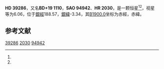 {{Starbox begin
| name = HD 39286
}}
{{Starbox observe
| epoch = [[J2000.0|J2000.0]]
| constell = {{星座名待查}}<ref name=SIMBAD>{{cite web
 | url=http://simbad.u-strasbg.fr/simbad/sim-id?Ident=HR+2030
 | title=Pulsating variable Star
 | publisher=Centre de Données astronomiques de Strasbourg
 | work=SIMBAD
 | accessdate=2012-07-13
 | archive-date=2016-03-16
 | archive-url=https://web.archive.org/web/20160316230056/http://simbad.u-strasbg.fr/simbad/sim-id?Ident=HR+2030
 | dead-url=no
 }}</ref><ref name=DATA>{{cite web
 | url=http://vizier.u-strasbg.fr/viz-bin/VizieR-5?-out.add=.&-source=5050&-corr=PK=HR&-out.max=9999&HR=2030
 | title=VizieR Detailed Page
 | accessdate=2012-07-13
 | archive-date=2016-03-05
 | archive-url=https://web.archive.org/web/20160305023812/http://vizier.u-strasbg.fr/viz-bin/VizieR-5?-out.add=.&-source=5050&-corr=PK=HR&-out.max=9999&HR=2030
 | dead-url=no
 }}</ref>
| 星官 = 
| ra = {{RA|5|52|23.4}}<ref name=SIMBAD /><ref name=DATA />
| dec = {{DEC|+19|52|5}}<ref name=SIMBAD /><ref name=DATA />
| appmag_v = 6.06<ref name=SIMBAD /><ref name=DATA />
}}
{{Starbox character
| class = G2IIIe+B8III<ref name=SIMBAD /><ref name=DATA />
| b-v = 0.54<ref name=SIMBAD /><ref name=DATA />
| u-b = -0.01<ref name=SIMBAD /><ref name=DATA />
| r-i = <ref name=SIMBAD /><ref name=DATA />
| variable = 
}}
{{Starbox astrometry
| radial_v = -0.01
| prop_mo_ra = -3
| parallax = 
| p_error = 
}}
{{Starbox catalog
| names =BD+19 1110，[[SAO星表|SAO]] 94942，[[HD星表|HD]] 39286，[[HR星表|HR]] 2030}}
{{Starbox reference |Simbad=HR+2030}}
{{Starbox end}}

'''HD 39286'''，又名'''BD+19 1110'''，'''SAO 94942'''、'''HR 2030'''，是一颗恒星<ref name=SIMBAD /><ref name=DATA />，视星等为6.06，位于[[銀道座標系|銀經]]188.57，[[銀道座標系|銀緯]]-3.34，其[[B1900.0|B1900.0]]坐标为赤經{{RA|5|46|27.9}}，赤緯{{DEC|+19|-3.34|32}}。

== 参考文献 ==
{{reflist}}

{{star-stub}}

[[Category:HD和HDE天體|39286]]
[[Category:HR天體|2030]]
[[Category:SAO天體|94942]]